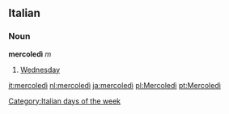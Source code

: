 ==Italian==
===Noun===
'''mercoledì''' ''m''

#[[Wednesday]]

[[Category:Italian days of the week]]

[[it:mercoledì]]
[[nl:mercoledì]]
[[ja:mercoledì]]
[[pl:Mercoledì]]
[[pt:Mercoledì]]